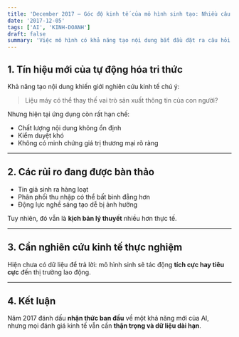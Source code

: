 ```yaml
---
title: 'December 2017 – Góc độ kinh tế của mô hình sinh tạo: Nhiều câu hỏi hơn câu trả lời'
date: '2017-12-05'
tags: ['AI', 'KINH-DOANH']
draft: false
summary: 'Việc mô hình có khả năng tạo nội dung bắt đầu đặt ra câu hỏi về tác động đến thị trường lao động và chuỗi cung nội dung, nhưng bằng chứng kinh tế vẫn còn hạn chế.'
---
```


## 1. Tín hiệu mới của tự động hóa tri thức

Khả năng tạo nội dung khiến giới nghiên cứu kinh tế chú ý:

> Liệu máy có thể thay thế vai trò sản xuất thông tin của con người?

Nhưng hiện tại ứng dụng còn rất hạn chế:
- Chất lượng nội dung không ổn định
- Kiểm duyệt khó
- Không có minh chứng giá trị thương mại rõ ràng

---

## 2. Các rủi ro đang được bàn thảo

- Tin giả sinh ra hàng loạt
- Phân phối thu nhập có thể bất bình đẳng hơn
- Động lực nghề sáng tạo dễ bị ảnh hưởng

Tuy nhiên, đó vẫn là **kịch bản lý thuyết** nhiều hơn thực tế.

---

## 3. Cần nghiên cứu kinh tế thực nghiệm

Hiện chưa có dữ liệu để trả lời:
mô hình sinh sẽ tác động **tích cực hay tiêu cực** đến thị trường lao động.

---

## 4. Kết luận

Năm 2017 đánh dấu **nhận thức ban đầu** về một khả năng mới của AI,  
nhưng mọi đánh giá kinh tế vẫn cần **thận trọng và dữ liệu dài hạn**.
